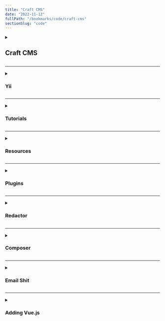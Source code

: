 ```yaml
---
title: "Craft CMS"
date: "2022-11-12"
fullPath: "/bookmarks/code/craft-cms"
sectionSlug: "code"
---
```


<details>
<summary>

## Craft CMS

</summary>

<p>

- [craft cms database structure diagram - Google Search](https://www.google.com/search?q=craft+cms+database+structure+diagram&rlz=1C5CHFA_enUS779US779&source=lnms&tbm=isch&sa=X&ved=0ahUKEwi5w4H_mfXfAhWOGXwKHatXDSMQ_AUIDigB&biw=945&bih=868#imgrc=hm9Q4Xxykfo6BM:)
- [Package 'mysql-client' has no installation candidate · Issue #220 · postlight/headless-wp-starter](https://github.com/postlight/headless-wp-starter/issues/220)

</p>
</details>

---

<details>
<summary>

### Yii

</summary>

<p>

- [Yii PHP Framework](https://www.yiiframework.com/)

</p>
</details>

---

<details>
<summary>

### Tutorials

</summary>

<p>

- [Craft CMS Tutorials - Mijingo](https://mijingo.com/craft)
- [Craft CMS Courses by Envato Tuts+](https://webdesign.tutsplus.com/categories/craft-cms/courses)
- [Tutorials for Craft CMS - Straight Up Craft](https://straightupcraft.com/)
- [CraftQuest | Unlimited video training for Craft CMS](https://craftquest.io/)

</p>
</details>

---

<details>
<summary>

### Resources

</summary>

<p>

- [Cheat Sheet: craft.entries - Straight Up Craft](https://straightupcraft.com/articles/cheat-sheet-craft.entries)
- [url - Entry Types Custom Slug - Craft CMS Stack Exchange](https://craftcms.stackexchange.com/questions/772/entry-types-custom-slug)
- [Image Transforms | Craft 2 Documentation](https://docs.craftcms.com/v2/image-transforms.html)

</p>
</details>

---

<details>
<summary>

### Plugins

</summary>

<p>

- [Typed Link Field](https://plugins.craftcms.com/typedlinkfield)
- [craftcms/redactor: Edit rich text content in Craft CMS using Redactor by Imperavi.](https://github.com/craftcms/redactor)
- [craftcms/contact-form: Add a simple contact form to your Craft CMS site.](https://github.com/craftcms/contact-form)
- [User Manual](https://plugins.craftcms.com/usermanual)
- [nystudio107](https://plugins.craftcms.com/developer/54)
- [SEOmatic](https://plugins.craftcms.com/seomatic)
- [Retour](https://plugins.craftcms.com/retour)
- [riasvdv/craft-contact-form-extensions: Adds extensions to the Craft CMS contact form plugin.](https://github.com/riasvdv/craft-contact-form-extensions)

</p>
</details>

---

<details>
<summary>

### Redactor

</summary>

<p>

- [Updating Redactor Configs for Redactor II | Craft CMS](https://craftcms.com/guides/updating-redactor-configs-for-redactor-ii)
- [entry - Custom HTML in Rich Text Fields - Craft CMS Stack Exchange](https://craftcms.stackexchange.com/questions/12629/custom-html-in-rich-text-fields)
- [richtext - Placing an extra empty linebreak in the Redactor Field - Craft CMS Stack Exchange](https://craftcms.stackexchange.com/questions/1545/placing-an-extra-empty-linebreak-in-the-redactor-field)
- [Settings / Formatting](https://imperavi.com/redactor/docs/settings/formatting/)

</p>
</details>

---

<details>
<summary>

### Composer

</summary>

<p>

- [composer cheatsheet](https://devhints.io/composer)

</p>
</details>

---

<details>
<summary>

### Email Shit

</summary>

<p>

- [Testing Emails with MailHog and PHP · Chris Muthig](https://camuthig.dev/posts/test_email_php_mailhog/)
- [Debugging PHP email with MailHog | Lullabot](https://www.lullabot.com/articles/debugging-php-email-with-mailhog)

</p>
</details>

---

<details>
<summary>

### Adding Vue.js

</summary>

<p>

- [GitHub - chasegiunta/craft-vue: All the power of Vue CLI's scaffolding, dev tools, and single file components tailored for a Craft CMS project.](https://github.com/chasegiunta/craft-vue)
- [Best way to integrate Vue and Craft CMS? - General Discussion - Vue Forum](https://forum.vuejs.org/t/best-way-to-integrate-vue-and-craft-cms/40889)
- [nystudio107 | Using VueJS 2.0 with Craft CMS](https://nystudio107.com/blog/using-vuejs-2-0-with-craft-cms)
- [When and How to Use Vue 3.0 with Craft CMS | Viget](https://www.viget.com/articles/when-and-how-to-use-vue-3-0-with-craft-cms/)
- [Passing your Craft CMS data to Vue.js with Twig | Good Work](https://simplygoodwork.com/blog/passing-your-craft-cms-data-to-vue-js-with-twig)

</p>
</details>
